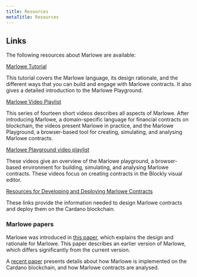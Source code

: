 ```yaml
---
title: Resources
metaTitle: Resources
---
```


## Links

The following resources about Marlowe are available:

[Marlowe Tutorial](https://play.marlowe-finance.io/doc/marlowe/tutorials/introducing-marlowe.html#introducing-marlowe)

This tutorial covers the Marlowe language, its design rationale, and the
different ways that you can build and engage with Marlowe contracts. It also
gives a detailed introduction to the Marlowe Playground.

[Marlowe Video Playlist](https://www.youtube.com/playlist?list=PLqu19-ygE4ofUgGpslOs5zCr9Z6zCMibq)

This series of fourteen short videos describes all aspects of Marlowe. After
introducing Marlowe, a domain-specific language for financial contracts on
blockchain, the videos present Marlowe in practice, and the Marlowe Playground,
a browser-based tool for creating, simulating, and analysing Marlowe contracts.

[Marlowe Playground video playlist](https://www.youtube.com/playlist?list=PLqu19-ygE4ofEeRfUiA-DYKRk9I3V9c1Q)

These videos give an overview of the Marlowe playground, a browser-based
environment for building, simulating, and analysing Marlowe contracts. These
videos focus on creating contracts in the Blockly visual editor.

[Resources for Developing and Deploying Marlowe Contracts](https://developers.cardano.org/docs/smart-contracts/marlowe/#resources-for-developing-and-deploying-marlowe-contracts)

These links provide the information needed to design Marlowe contracts and deploy them on the Cardano blockchain.

### Marlowe papers

Marlowe was introduced in
[this paper](https://iohk.io/en/research/library/papers/marlowefinancial-contracts-on-blockchain/),
which explains the design and rationale for Marlowe. This paper describes an
earlier version of Marlowe, which differs significantly from the current
version.

A
[recent paper](https://iohk.io/en/research/library/papers/marloweimplementing-and-analysing-financial-contracts-on-blockchain/)
presents details about how Marlowe is implemented on the Cardano blockchain, and
how Marlowe contracts are analysed.
